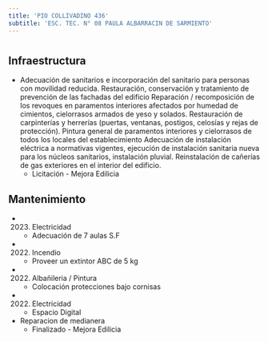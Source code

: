 ```yaml
---
title: 'PIO COLLIVADINO 436'
subtitle: 'ESC. TEC. N° 08 PAULA ALBARRACIN DE SARMIENTO'
---
```


#
## Infraestructura

* Adecuación de sanitarios e incorporación del sanitario para personas con movilidad reducida.
Restauración, conservación y tratamiento de prevención de las fachadas del edificio
Reparación / recomposición de los revoques en paramentos interiores afectados por humedad de cimientos, cielorrasos armados de yeso y solados.
Restauración de carpinterías y herrerías (puertas, ventanas, postigos, celosías y rejas de protección).
Pintura general de paramentos interiores y cielorrasos de todos los locales del establecimiento
Adecuación de instalación eléctrica a normativas vigentes, ejecución de instalación sanitaria nueva para los núcleos sanitarios, instalación pluvial.
Reinstalación de cañerías de gas exteriores en el interior del edificio. 
    + Licitación - Mejora Edilicia 


## Mantenimiento

*  (2023) Electricidad 
    + Adecuación de 7 aulas S.F

*  (2022) Incendio 
    + Proveer un extintor ABC de 5 kg

*  (2022) Albañileria / Pintura 
    + Colocación protecciones bajo cornisas

*  (2022) Electricidad 
    + Espacio Digital





* Reparacion de medianera 
    + Finalizado - Mejora Edilicia 




